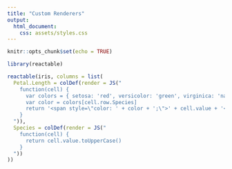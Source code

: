 ```yaml
---
title: "Custom Renderers"
output:
  html_document:
    css: assets/styles.css
---
```


```r
knitr::opts_chunk$set(echo = TRUE)
```

```r
library(reactable)

reactable(iris, columns = list(
  Petal.Length = colDef(render = JS("
    function(cell) {
      var colors = { setosa: 'red', versicolor: 'green', virginica: 'navy' }
      var color = colors[cell.row.Species]
      return '<span style=\"color: ' + color + ';\">' + cell.value + '</span>'
    }
  ")),
  Species = colDef(render = JS("
    function(cell) {
      return cell.value.toUpperCase()
    }
  "))
))
```
